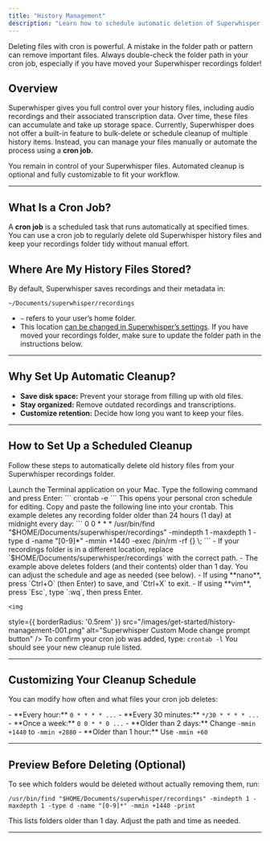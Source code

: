 ```yaml
---
title: "History Management"
description: "Learn how to schedule automatic deletion of Superwhisper history files using cron jobs."
---
```


<Warning>
Deleting files with cron is powerful. A mistake in the folder path or pattern can remove important files. Always double-check the folder path in your cron job, especially if you have moved your Superwhisper recordings folder!
</Warning>

## Overview

Superwhisper gives you full control over your history files, including audio recordings and their associated transcription data. Over time, these files can accumulate and take up storage space. Currently, Superwhisper does not offer a built-in feature to bulk-delete or schedule cleanup of multiple history items. Instead, you can manage your files manually or automate the process using a **cron job.**

<Info>
You remain in control of your Superwhisper files. Automated cleanup is optional and fully customizable to fit your workflow.
</Info>

---
## What Is a Cron Job?

A **cron job** is a scheduled task that runs automatically at specified times. You can use a cron job to regularly delete old Superwhisper history files and keep your recordings folder tidy without manual effort.

## Where Are My History Files Stored?

By default, Superwhisper saves recordings and their metadata in:

```
~/Documents/superwhisper/recordings
```

- `~` refers to your user’s home folder.
- This location [can be changed in Superwhisper’s settings](settings-advanced#folder-location). If you have moved your recordings folder, make sure to update the folder path in the instructions below.

---
## Why Set Up Automatic Cleanup?

- **Save disk space:** Prevent your storage from filling up with old files.
- **Stay organized:** Remove outdated recordings and transcriptions.
- **Customize retention:** Decide how long you want to keep your files.

---
## How to Set Up a Scheduled Cleanup

Follow these steps to automatically delete old history files from your Superwhisper recordings folder.

<Steps>
  <Step title="Open Terminal">
    Launch the Terminal application on your Mac.
  </Step>
  <Step title="Open Your Crontab">
    Type the following command and press Enter:
    ```
    crontab -e
    ```
    This opens your personal cron schedule for editing.
  </Step>
  <Step title="Add a Cleanup Rule">
    Copy and paste the following line into your crontab. This example deletes any recording folder older than 24 hours (1 day) at midnight every day:
    ```
    0 0 * * * /usr/bin/find "$HOME/Documents/superwhisper/recordings" -mindepth 1 -maxdepth 1 -type d -name "[0-9]*" -mmin +1440 -exec /bin/rm -rf {} \;
    ```
    <Info>
    - If your recordings folder is in a different location, replace `$HOME/Documents/superwhisper/recordings` with the correct path.
    - The example above deletes folders (and their contents) older than 1 day. You can adjust the schedule and age as needed (see below).
    </Info>
  </Step>
  <Step title="Save and Exit">
    - If using **nano**, press `Ctrl+O` (then Enter) to save, and `Ctrl+X` to exit.
    - If using **vim**, press `Esc`, type `:wq`, then press Enter.
  
    <img
  style={{ borderRadius: '0.5rem' }}
  src="/images/get-started/history-management-001.png"
  alt="Superwhisper Custom Mode change prompt button"
  />
  </Step>
  <Step title="Verify Your Cron Job">
    To confirm your cron job was added, type:
    ```
    crontab -l
    ```
    You should see your new cleanup rule listed.
  </Step>
</Steps>

---
## Customizing Your Cleanup Schedule

You can modify how often and what files your cron job deletes:

<AccordionGroup>
  <Accordion title="How Often Cleanup Runs">
    - **Every hour:**  
      <code>0 * * * * ...</code>
    - **Every 30 minutes:**  
      <code>*/30 * * * * ...</code>
    - **Once a week:**  
      <code>0 0 * * 0 ...</code>
  </Accordion>
  <Accordion title="File Age Threshold">
    - **Older than 2 days:**  
      Change <code>-mmin +1440</code> to <code>-mmin +2880</code>
    - **Older than 1 hour:**  
      Use <code>-mmin +60</code>
  </Accordion>
</AccordionGroup>

---
## Preview Before Deleting (Optional)

To see which folders would be deleted without actually removing them, run:

```
/usr/bin/find "$HOME/Documents/superwhisper/recordings" -mindepth 1 -maxdepth 1 -type d -name "[0-9]*" -mmin +1440 -print
```

This lists folders older than 1 day. Adjust the path and time as needed.

---
